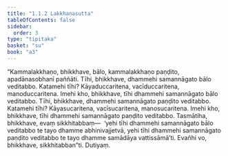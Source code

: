```yaml
---
title: "1.1.2 Lakkhaṇasutta"
tableOfContents: false
sidebar:
  order: 3
type: "tipitaka"
basket: "su"
book: "a3"
---
```



<DynamicBreadcrumb />

<Division number="2" book="a3" bookNo="15" page="100">

<Paragraph number="7" book="a3">
“Kammalakkhaṇo, bhikkhave, bālo, kammalakkhaṇo paṇḍito, apadānasobhanī paññāti. Tīhi, bhikkhave, dhammehi samannāgato bālo veditabbo. Katamehi tīhi? Kāyaduccaritena, vacīduccaritena, manoduccaritena. Imehi kho, bhikkhave, tīhi dhammehi samannāgato bālo veditabbo.
</Paragraph>

<Paragraph number="8" book="a3">
Tīhi, bhikkhave, dhammehi samannāgato paṇḍito veditabbo. Katamehi tīhi? Kāyasucaritena, vacīsucaritena, manosucaritena. Imehi kho, bhikkhave, tīhi dhammehi samannāgato paṇḍito veditabbo.
</Paragraph>

<Paragraph number="9" book="a3">
Tasmātiha, bhikkhave, evaṃ sikkhitabbaṃ—  ‘yehi tīhi dhammehi samannāgato bālo veditabbo te tayo dhamme abhinivajjetvā, yehi tīhi dhammehi samannāgato paṇḍito veditabbo te tayo dhamme samādāya vattissāmā’ti. Evañhi vo, bhikkhave, sikkhitabban”ti.

</Paragraph>
</Division>

<Paragraph number="10" type="center" book="a3">
Dutiyaṃ.
</Paragraph>